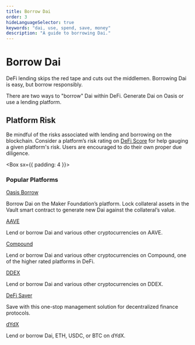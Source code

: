 ```yaml
---
title: Borrow Dai
order: 3
hideLanguageSelector: true
keywords: "dai, use, spend, save, money"
description: "A guide to borrowing Dai." 
---
```


# Borrow Dai

DeFi lending skips the red tape and cuts out the middlemen. Borrowing Dai is easy, but borrow responsibly.

There are two ways to "borrow" Dai within DeFi. Generate Dai on Oasis or use a lending platform.

## Platform Risk
Be mindful of the risks associated with lending and borrowing on the blockchain. Consider a platform’s risk rating on <a href="https://defiscore.io/">DeFi Score</a> for help gauging a given platform's risk. Users are encouraged to do their own proper due diligence.

<Box sx={{ padding: 4 }}>

### Popular Platforms

<List>

<Box>

<a href="https://oasis.app/borrow">Oasis Borrow</a>

Borrow Dai on the Maker Foundation’s platform. Lock collateral assets in the Vault smart contract to generate new Dai against the collateral’s value.

</Box>

<Box> 

<a href="https://app.aave.com/">AAVE</a>

Lend or borrow Dai and various other cryptocurrencies on AAVE. 

</Box>

<Box> 

<a href="https://instadapp.io/compound/">Compound</a>

Lend or borrow Dai and various other cryptocurrencies on Compound, one of the higher rated platforms in DeFi. 

</Box> 

<Box> 

<a href="https://ddex.io/">DDEX</a>

Lend or borrow Dai and various other cryptocurrencies on DDEX. 

</Box> 

<Box> 

<a href="https://defisaver.com/">DeFi Saver</a>

Save with this one-stop management solution for decentralized finance protocols.

</Box> 

<Box>

<a href="https://trade.dydx.exchange/balances">dYdX</a>

Lend or borrow Dai, ETH, USDC, or BTC on dYdX.

</Box> 

</List>

</Box>